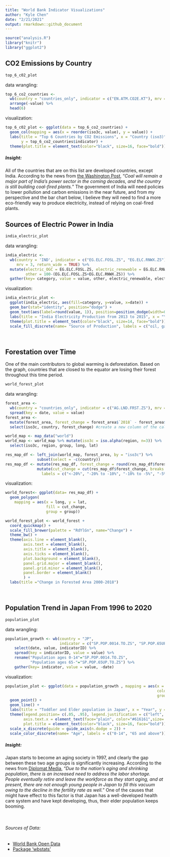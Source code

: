 ```yaml
---
title: "World Bank Indicator Visualizations"
author: "Kyle Chen"
date: "2/21/2021"
output: rmarkdown::github_document
---
```

```r
source("analysis.R")
library("knitr")
library("ggplot2")
```


## CO2 Emissions by Country
```r
top_6_c02_plot
```

data wrangling:
```r
top_6_co2_countries <- 
  wb(country = "countries_only", indicator = c("EN.ATM.CO2E.KT"), mrv = 1) %>%
  arrange(-value) %>%
  head(6)
```
visualization:
```r
top_6_c02_plot <- ggplot(data = top_6_co2_countries) +
  geom_col(mapping = aes(x = reorder(iso3c, value), y = value)) +
  labs(title = "Top 6 Countries by CO2 Emissions", x = "Country (iso3)", 
       y = top_6_co2_countries$indicator) +
  theme(plot.title = element_text(color="black", size=16, face="bold"))
```
##### Insight:
All of the countries that are on this list are developed countries, except India.
According to the news from [the Washington Post](https://www.washingtonpost.com/climate-solutions/2020/06/12/india-emissions-climate/), "*Coal will remain a major part of India’s power sector in the coming decades, and the country is still building coal-fired plants.*" The government of India will need policies to lower pollution and carbon emissions in the near future, and from my perspective and the bar chart below, I believe they will need to find a more eco-friendly way to produce electricity, instead of relying on coal-fired plants.

## Sources of Electric Power in India 
```r
india_electric_plot
```

data wrangling:
```r
india_electric <- 
  wb(country = 'IND', indicator = c("EG.ELC.FOSL.ZS", "EG.ELC.RNWX.ZS"),
     mrv = 3, return_wide = TRUE) %>%
  mutate(electric_OGC = EG.ELC.FOSL.ZS, electric_renewable = EG.ELC.RNWX.ZS, 
         other = 100-(EG.ELC.FOSL.ZS+EG.ELC.RNWX.ZS)) %>%
  gather(key= category, value = value, other, electric_renewable, electric_OGC)
```
visualization:
```r
india_electric_plot <- 
  ggplot(india_electric, aes(fill=category, y=value, x=date)) + 
  geom_bar(stat="identity", position="dodge") +
  geom_text(aes(label=round(value, 1)), position=position_dodge(width=0.9), vjust=-0.25) +
  labs(title = "India Electricity Production from 2013 to 2015", x = "Year", y= "Percentage") +
  theme(plot.title = element_text(color="black", size=14, face="bold")) + 
  scale_fill_discrete(name= "Source of Production", labels = c("oil, gas, and coal", "renewable", "other"))
```

<p>&nbsp;</p>
## Forestation over Time
One of the main contributors to global warming is deforestation. Based on the graph, countries that are closed to the equator are losing their forest throughout this time period.
```r
world_forest_plot
```

data wrangling:
```r
forest_area <- 
  wb(country = "countries_only", indicator = c("AG.LND.FRST.ZS"), mrv = 20) %>% 
  spread(key = date, value = value)
forest_area <- 
  mutate(forest_area, forest_change = forest_area$`2018` - forest_area$`2000`) %>%
  select(iso3c, country, forest_change) #create a new column of the calculation between 2018 and 2000

world_map <- map_data("world")
world_map <- world_map %>% mutate(iso3c = iso.alpha(region, n=3)) %>%
  select(iso3c, region, group, long, lat)

res_map_df <- left_join(world_map, forest_area, by = "iso3c") %>%
              subset(select = -c(country))
res_map_df <- mutate(res_map_df, forest_change = round(res_map_df$forest_change)) %>%
              mutate(cut_change = cut(res_map_df$forest_change, breaks = c(-Inf, -20, -10, -5, 0, 5, 10, Inf),
                labels = c("<-20%", "-20% to -10%", "-10% to -5%", "-5% to 0%", "0% to 5%", "5% to 10%",">10%")))
```
visualization:
```r
world_forest<- ggplot(data= res_map_df) +
  geom_polygon(
    mapping = aes(x = long, y = lat, 
                  fill = cut_change, 
                  group = group))

world_forest_plot <- world_forest +
  coord_quickmap() +
  scale_fill_brewer(palette = "RdYlGn", name="Change") +
  theme_bw() +
  theme(axis.line = element_blank(), 
        axis.text = element_blank(),
        axis.title = element_blank(),
        axis.ticks = element_blank(), 
        plot.background = element_blank(),
        panel.grid.major = element_blank(),
        panel.grid.minor = element_blank(),
        panel.border = element_blank()
        ) +
  labs(title ="Change in Forested Area 2000-2018")
```

<p>&nbsp;</p>
## Population Trend in Japan From 1996 to 2020
```r
population_plot
```

data wrangling:
```r
population_growth <- wb(country = "JP", 
                        indicator = c("SP.POP.0014.TO.ZS", "SP.POP.65UP.TO.ZS"), mrv = 25) %>% 
    select(date, value, indicatorID) %>% 
    spread(key = indicatorID, value = value) %>% 
    rename("Population ages 0-14"="SP.POP.0014.TO.ZS",
           "Population ages 65-"="SP.POP.65UP.TO.ZS") %>% 
    gather(key= indicator, value = value, -date)

```
visualization:
```r
population_plot <- ggplot(data = population_growth , mapping = aes(x = date, y = value, 
                                                                   color = indicator, 
                                                                   group = indicator)) +
  geom_point() +
  geom_line() +
  labs(title = "Toddler and Elder population in Japan", x = "Year", y = "Population (%)") +
  theme(legend.position= c(.05, .95), legend.justification = c("left", "top"), 
        axis.text.x = element_text(face="plain", color="#616161",size= 7, angle=0),
        plot.title = element_text(color="black", size=16, face="bold")) +
  scale_x_discrete(guide = guide_axis(n.dodge = 2)) +
  scale_color_discrete(name= "Age", labels = c("0-14", "65 and above"))
```
##### Insight:
Japan starts to become an aging society in 1997, and clearly the gap between these two age groups is significantly increasing. According to the news from [Diplomat Media](https://thediplomat.com/2019/11/how-does-japans-aging-society-affect-its-economy/), "*Due to the nation’s aging and shrinking population, there is an increased need to address the labor shortage. People eventually retire and leave the workforce as they start aging, and at present, there are not enough young people in Japan to fill this vacuum owing to the decline in the fertility rate as well.*" One of the causes that might have effect to this factor is that Japan has a well-developed health care system and have kept developing, thus, their elder population keeps booming.

<p>&nbsp;</p>
###### Sources of Data:
- [World Bank Open Data](https://data.worldbank.org/)
- [Package ‘wbstats’](https://cran.r-project.org/web/packages/wbstats/wbstats.pdf)
